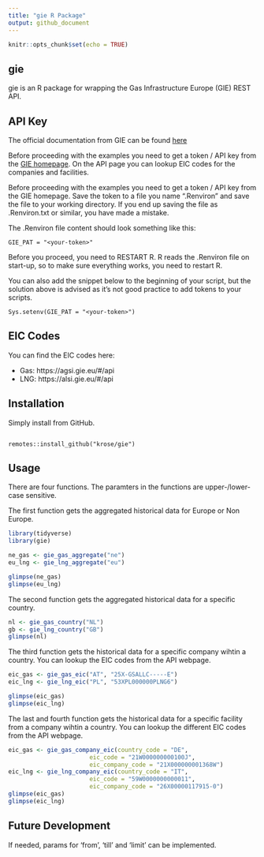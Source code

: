 ```yaml
---
title: "gie R Package"
output: github_document
---
```


```r
knitr::opts_chunk$set(echo = TRUE)
```

## gie

gie is an R package for wrapping the Gas Infrastructure Europe (GIE) REST API.

## API Key

The official documentation from GIE can be found [here](https://agsi.gie.eu/GIE_API_documentation_v003.pdf)

Before proceeding with the examples you need to get a token / API key from the [GIE homepage](https://agsi.gie.eu/#/api). On the API page you can lookup EIC codes for the companies and facilities.

Before proceeding with the examples you need to get a token / API key from the GIE homepage. Save the token to a file you name ".Renviron" and save the file to your working directory. If you end up saving the file as .Renviron.txt or similar, you have made a mistake.

The .Renviron file content should look something like this:

```
GIE_PAT = "<your-token>"

```

Before you proceed, you need to RESTART R. R reads the .Renviron file on start-up, so to make sure everything works, you need to restart R.

You can also add the snippet below to the beginning of your script, but the solution above is advised as
it's not good practice to add tokens to your scripts.


```
Sys.setenv(GIE_PAT = "<your-token>")

```

## EIC Codes

You can find the EIC codes here:

- Gas: https://agsi.gie.eu/#/api
- LNG: https://alsi.gie.eu/#/api

## Installation

Simply install from GitHub.

```

remotes::install_github("krose/gie")

```

## Usage

There are four functions. The paramters in the functions are upper-/lower-case sensitive.

The first function gets the aggregated historical data for Europe or Non Europe.

```r

library(tidyverse)
library(gie)

ne_gas <- gie_gas_aggregate("ne")
eu_lng <- gie_lng_aggregate("eu")

glimpse(ne_gas)
glimpse(eu_lng)

```

The second function gets the aggregated historical data for a specific country.

```r

nl <- gie_gas_country("NL")
gb <- gie_lng_country("GB")
glimpse(nl)

```

The third function gets the historical data for a specific company wihtin a country. You can lookup the EIC codes from the API webpage.

```r
eic_gas <- gie_gas_eic("AT", "25X-GSALLC-----E")
eic_lng <- gie_lng_eic("PL", "53XPL000000PLNG6")

glimpse(eic_gas)
glimpse(eic_lng)

```

The last and fourth function gets the historical data for a specific facility from a company wihtin a country. You can lookup the different EIC codes from the API webpage.

```r

eic_gas <- gie_gas_company_eic(country_code = "DE",
                       eic_code = "21W000000000100J",
                       eic_company_code = "21X000000001368W")
eic_lng <- gie_lng_company_eic(country_code = "IT",
                       eic_code = "59W0000000000011",
                       eic_company_code = "26X00000117915-0")
glimpse(eic_gas)
glimpse(eic_lng)


```


## Future Development

If needed, params for 'from', 'till' and 'limit' can be implemented.

